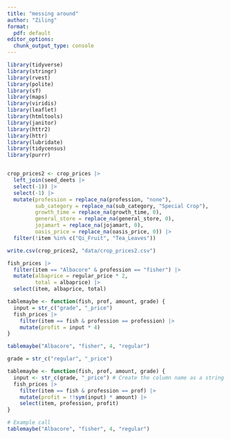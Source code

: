 ```yaml
---
title: "messing around"
author: "Ziling"
format:
  pdf: default
editor_options: 
  chunk_output_type: console
---
```

```r
library(tidyverse)
library(stringr)
library(rvest)
library(polite)
library(sf)
library(maps)
library(viridis)
library(leaflet)
library(htmltools)
library(janitor)
library(httr2)
library(httr)
library(lubridate)
library(tidycensus)
library(purrr)
```

```r
```

```r
crop_prices2 <- crop_prices |>
  left_join(seed_deets |>
  select(-1)) |>
  select(-1) |>
  mutate(profession = replace_na(profession, "none"),
         sub_category = replace_na(sub_category, "Special Crop"),
         growth_time = replace_na(growth_time, 0),
         general_store = replace_na(general_store, 0),
         jojamart = replace_na(jojamart, 0),
         oasis_price = replace_na(oasis_price, 0)) |>
  filter(!item %in% c("Qi_Fruit", "Tea_Leaves"))

write.csv(crop_prices2, "data/crop_prices2.csv")
```

```r
fish_prices |>
  filter(item == "Albacore" & profession == "fisher") |>
  mutate(albaprice = regular_price * 2,
         total = albaprice) |>
  select(item, albaprice, total)
```

```r
tablemaybe <- function(fish, prof, amount, grade) {
  input = str_c("grade", "_price")
  fish_prices |>
    filter(item == fish & profession == profession) |>
    mutate(profit = input * 4)
}

tablemaybe("Albacore", "fisher", 4, "regular")

grade = str_c("regular", "_price")
```

```r
tablemaybe <- function(fish, prof, amount, grade) {
  input <- str_c(grade, "_price") # Create the column name as a string
  fish_prices |>
    filter(item == fish & profession == prof) |>
    mutate(profit = !!sym(input) * amount) |>
    select(item, profession, profit)
}

# Example call
tablemaybe("Albacore", "fisher", 4, "regular")
```

```r

```

